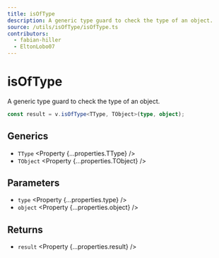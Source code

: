```yaml
---
title: isOfType
description: A generic type guard to check the type of an object.
source: /utils/isOfType/isOfType.ts
contributors:
  - fabian-hiller
  - EltonLobo07
---
```



# isOfType

A generic type guard to check the type of an object.

```ts
const result = v.isOfType<TType, TObject>(type, object);
```

## Generics

- `TType` <Property {...properties.TType} />
- `TObject` <Property {...properties.TObject} />

## Parameters

- `type` <Property {...properties.type} />
- `object` <Property {...properties.object} />

## Returns

- `result` <Property {...properties.result} />
